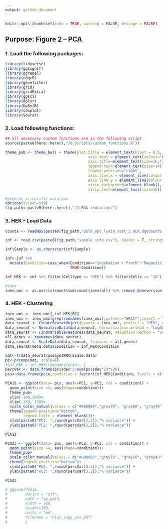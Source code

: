 ```yaml
---
output: github_document
---
```


```r
knitr::opts_chunk$set(echo = TRUE, warning = FALSE, message = FALSE)
```
## Purpose: Figure 2 --  PCA



### 1. Load the following packages:

```r
library(tidyverse)
library(ggsignif)
library(ggrepel)
library(edgeR)
library(genefilter)
library(grid)
library(gridExtra)
library(ggsci)
library(dplyr)
library(UpSetR)
library(cowplot)
library(Seurat)

```

### 2. Load following functions:


```r

## all necessary custom functions are in the following script
source(paste0(here::here(),"/0_Scripts/custom_functions.R"))

theme_pub <- theme_bw() + theme(plot.title = element_text(hjust = 0.5, size=18, face="bold"),
                                     axis.text = element_text(colour="black", size=14), 
                                     axis.title=element_text(size=16,face="bold"), 
                                     legend.text=element_text(size=14),
                                     legend.position="right",
                                     axis.line.x = element_line(colour = "black"), 
                                     axis.line.y = element_line(colour = "black"),
                                     strip.background=element_blank(), 
                                     strip.text=element_text(size=16))  

#prevent scientific notation
options(scipen=999)
fig_path<-paste0(here::here(),"/1_RNA_isolation/")

```


### 3. HEK - Load Data



```r
counts <- readRDS(paste0(fig_path,"Bulk_opt_lysis_test_2_HEK.dgecounts.rds"))

inf <- read.csv(paste0(fig_path,"sample_info.csv"), header = T, stringsAsFactors = F)

inf$Sample <- as.character(inf$Sample)

inf<-inf %>% 
  mutate(Condition=case_when(Condition=="Incubation + ProtK"~"Magnetic Beads",
                             TRUE~Condition))

inf_HEK <- inf %>% filter(Celltype == "HEK") %>% filter(Cells == "10")

#inex
inex_umi <- as.matrix(counts$umicount$inex$all) %>% remove_Geneversion()

```

### 4. HEK - Clustering 
```r
inex_umi <- inex_umi[,inf_HEK$BC]
inex_umi <- inex_umi[grep(rownames(inex_umi),pattern="ERCC*",invert = T),]
data_seurat <- CreateSeuratObject(counts = inex_umi, project = "HEK", min.cells = 3, min.features = 200)
data_seurat <- NormalizeData(data_seurat, normalization.method = "LogNormalize", scale.factor = 10000)
data_seurat <- FindVariableFeatures(data_seurat, selection.method = "vst", nfeatures = 2000)
all.genes <- rownames(data_seurat)
data_seurat <- ScaleData(data_seurat, features = all.genes)
data_seurat@meta.data$condition = inf_HEK$Condition

mat<-t(data_seurat@assays$RNA@scale.data)
pc<-prcomp(mat, scale=F)
#inf_HEK = inf_HEK[rownames(pc$x), ]
percVar <- data.frame(pc$sdev^2/sum(pc$sdev^2)*100)
pcs<-data.frame(pc$x,condition = factor(inf_HEK$Condition, levels = c("Magnetic Beads", "Incubation","No Incubation","Column")))

PCA12 <- ggplot(data= pcs, aes(x=PC1, y=PC2, col = condition)) +
  geom_point(size =4, aes(shape=condition))+
  theme_pub+
  ylim(-100,100)+
  xlim(-150, 150)+
  scale_color_manual(values = c("#008080","gray70", "gray60", "gray40"))+
  theme(legend.position="bottom",
        legend.title = element_blank())+
  xlab(paste0("PC1: ",round(percVar[1,1]),"% variance")) +
  ylab(paste0("PC2: ",round(percVar[2,1]),"% variance"))

PCA12

PCA23 <- ggplot(data= pcs, aes(x=PC2, y=PC3, col = condition)) +
  geom_point(size =4, aes(shape=condition))+
  theme_pub+
  scale_color_manual(values = c("#008080","gray70", "gray60", "gray40"))+
  theme(legend.position="bottom")+
  xlab(paste0("PC2: ",round(percVar[2,1]),"% variance")) +
  ylab(paste0("PC3: ",round(percVar[3,1]),"% variance"))

PCA23

```


```r

# ggsave(PCA12,
#        device = "pdf",
#        path = fig_path,
#        width = 180,
#        height=160,
#        units = "mm",
#        filename = "Fig2_supp_pca.pdf"
#        )

```























